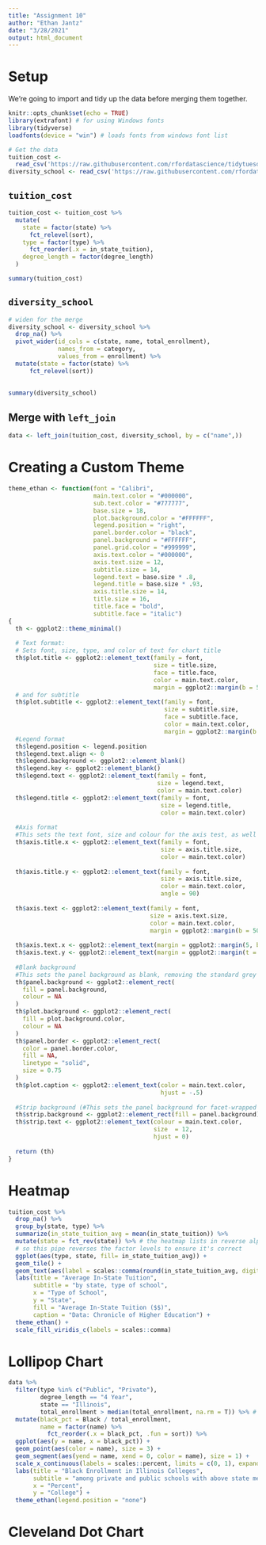 ```yaml
---
title: "Assignment 10"
author: "Ethan Jantz"
date: "3/28/2021"
output: html_document
---
```


# Setup

We're going to import and tidy up the data before merging them together.

```r
knitr::opts_chunk$set(echo = TRUE)
library(extrafont) # for using Windows fonts
library(tidyverse)
loadfonts(device = "win") # loads fonts from windows font list

# Get the data
tuition_cost <- 
  read_csv('https://raw.githubusercontent.com/rfordatascience/tidytuesday/master/data/2020/2020-03-10/tuition_cost.csv')
diversity_school <- read_csv('https://raw.githubusercontent.com/rfordatascience/tidytuesday/master/data/2020/2020-03-10/diversity_school.csv')
```

## `tuition_cost` 

```r
tuition_cost <- tuition_cost %>%
  mutate(
    state = factor(state) %>%
      fct_relevel(sort),
    type = factor(type) %>%
      fct_reorder(.x = in_state_tuition),
    degree_length = factor(degree_length)
  )

summary(tuition_cost)
```

## `diversity_school` 

```r
# widen for the merge
diversity_school <- diversity_school %>%
  drop_na() %>%
  pivot_wider(id_cols = c(state, name, total_enrollment),
              names_from = category,
              values_from = enrollment) %>%
  mutate(state = factor(state) %>%
      fct_relevel(sort))
  

summary(diversity_school)
```

## Merge with `left_join`

```r
data <- left_join(tuition_cost, diversity_school, by = c("name",))
```


# Creating a Custom Theme

```r
theme_ethan <- function(font = "Calibri",
                        main.text.color = "#000000",
                        sub.text.color = "#777777",
                        base.size = 18,
                        plot.background.color = "#FFFFFF",
                        legend.position = "right",
                        panel.border.color = "black",
                        panel.background = "#FFFFFF",
                        panel.grid.color = "#999999",
                        axis.text.color = "#000000",
                        axis.text.size = 12,
                        subtitle.size = 14,
                        legend.text = base.size * .8,
                        legend.title = base.size * .93,
                        axis.title.size = 14,
                        title.size = 16,
                        title.face = "bold",
                        subtitle.face = "italic")
{
  th <- ggplot2::theme_minimal()
  
  # Text format:
  # Sets font, size, type, and color of text for chart title
  th$plot.title <- ggplot2::element_text(family = font,
                                         size = title.size,
                                         face = title.face,
                                         color = main.text.color,
                                         margin = ggplot2::margin(b = 5))
  # and for subtitle
  th$plot.subtitle <- ggplot2::element_text(family = font,
                                            size = subtitle.size,
                                            face = subtitle.face,
                                            color = main.text.color,
                                            margin = ggplot2::margin(b = 5))
  #Legend format
  th$legend.position <- legend.position
  th$legend.text.align <- 0
  th$legend.background <- ggplot2::element_blank()
  th$legend.key <- ggplot2::element_blank()
  th$legend.text <- ggplot2::element_text(family = font,
                                          size = legend.text,
                                          color = main.text.color)
  th$legend.title <- ggplot2::element_text(family = font,
                                           size = legend.title,
                                           color = main.text.color)
  
  #Axis format
  #This sets the text font, size and colour for the axis test, as well as setting the margins and removes lines and ticks. In some cases, axis lines and axis ticks are things we would want to have in the chart - the cookbook shows examples of how to do so.
  th$axis.title.x <- ggplot2::element_text(family = font,
                                           size = axis.title.size,
                                           color = main.text.color)
  
  th$axis.title.y <- ggplot2::element_text(family = font,
                                           size = axis.title.size,
                                           color = main.text.color,
                                           angle = 90)
  
  th$axis.text <- ggplot2::element_text(family = font,
                                        size = axis.text.size,
                                        color = main.text.color,
                                        margin = ggplot2::margin(b = 50))
  
  th$axis.text.x <- ggplot2::element_text(margin = ggplot2::margin(5, b = 10))
  th$axis.text.y <- ggplot2::element_text(margin = ggplot2::margin(t = 5, b = 5, l = 10))
  
  #Blank background
  #This sets the panel background as blank, removing the standard grey ggplot background colour from the plot
  th$panel.background <- ggplot2::element_rect(
    fill = panel.background,
    colour = NA
  )
  th$plot.background <- ggplot2::element_rect(
    fill = plot.background.color,
    colour = NA
  )
  th$panel.border <- ggplot2::element_rect(
    color = panel.border.color,
    fill = NA,
    linetype = "solid",
    size = 0.75
  )
  th$plot.caption <- ggplot2::element_text(color = main.text.color,
                                           hjust = -.5)
  
  #Strip background (#This sets the panel background for facet-wrapped plots to white, removing the standard grey ggplot background colour and sets the title size of the facet-wrap title to font size 22)
  th$strip.background <- ggplot2::element_rect(fill = panel.background)
  th$strip.text <- ggplot2::element_text(colour = main.text.color,
                                         size  = 12,
                                         hjust = 0)
  
  return (th)
}
```

# Heatmap

```r
tuition_cost %>%
  drop_na() %>%
  group_by(state, type) %>%
  summarize(in_state_tuition_avg = mean(in_state_tuition)) %>%
  mutate(state = fct_rev(state)) %>% # the heatmap lists in reverse alpha order
  # so this pipe reverses the factor levels to ensure it's correct
  ggplot(aes(type, state, fill= in_state_tuition_avg)) + 
  geom_tile() +
  geom_text(aes(label = scales::comma(round(in_state_tuition_avg, digits = -1))), color = "#FFFFFF", size = 2.5) + # rounds to 10's place
  labs(title = "Average In-State Tuition",
       subtitle = "by state, type of school",
       x = "Type of School",
       y = "State",
       fill = "Average In-State Tuition ($$)",
       caption = "Data: Chronicle of Higher Education") +
  theme_ethan() +
  scale_fill_viridis_c(labels = scales::comma)
```

# Lollipop Chart

```r
data %>%
  filter(type %in% c("Public", "Private"),
         degree_length == "4 Year",
         state == "Illinois",
         total_enrollment > median(total_enrollment, na.rm = T)) %>% # na.rm = T is important or median() will not work
  mutate(black_pct = Black / total_enrollment,
         name = factor(name) %>%
           fct_reorder(.x = black_pct, .fun = sort)) %>%
  ggplot(aes(y = name, x = black_pct)) +
  geom_point(aes(color = name), size = 3) +
  geom_segment(aes(yend = name, xend = 0, color = name), size = 1) +
  scale_x_continuous(labels = scales::percent, limits = c(0, 1), expand = c(0, 0)) +
  labs(title = "Black Enrollment in Illinois Colleges",
       subtitle = "among private and public schools with above state median enrollment",
       x = "Percent",
       y = "College") +
  theme_ethan(legend.position = "none")
```


# Cleveland Dot Chart

